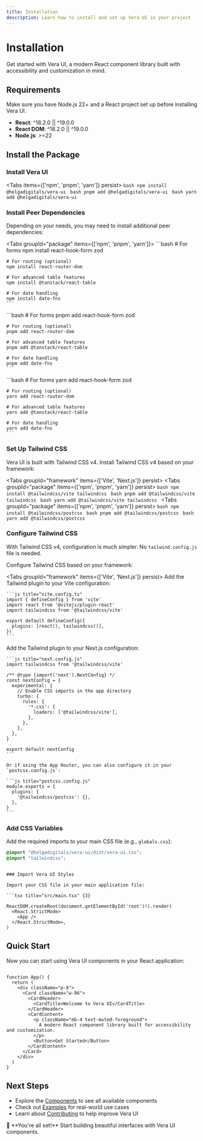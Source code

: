 ```yaml
---
title: Installation
description: Learn how to install and set up Vera UI in your project
---
```



# Installation

Get started with Vera UI, a modern React component library built with accessibility and customization in mind.

## Requirements

<Callout type="info">
  Make sure you have Node.js 22+ and a React project set up before installing Vera UI.
</Callout>

- **React**: ^18.2.0 || ^19.0.0
- **React DOM**: ^18.2.0 || ^19.0.0  
- **Node.js**: >=22

## Install the Package

<Steps>

### Install Vera UI

<Tabs items={['npm', 'pnpm', 'yarn']} persist>
  <Tab value="npm">
    ```bash
    npm install @helgadigitals/vera-ui
    ```
  </Tab>
  <Tab value="pnpm">
    ```bash
    pnpm add @helgadigitals/vera-ui
    ```
  </Tab>
  <Tab value="yarn">
    ```bash
    yarn add @helgadigitals/vera-ui
    ```
  </Tab>
</Tabs>

### Install Peer Dependencies

Depending on your needs, you may need to install additional peer dependencies:

<Tabs groupId="package" items={['npm', 'pnpm', 'yarn']}>
  <Tab value="npm">
    ```bash
    # For forms
    npm install react-hook-form zod

    # For routing (optional)
    npm install react-router-dom

    # For advanced table features
    npm install @tanstack/react-table

    # For date handling
    npm install date-fns
    ```
  </Tab>
  <Tab value="pnpm">
    ```bash
    # For forms
    pnpm add react-hook-form zod

    # For routing (optional)
    pnpm add react-router-dom

    # For advanced table features
    pnpm add @tanstack/react-table

    # For date handling
    pnpm add date-fns
    ```
  </Tab>
  <Tab value="yarn">
    ```bash
    # For forms
    yarn add react-hook-form zod

    # For routing (optional)
    yarn add react-router-dom

    # For advanced table features
    yarn add @tanstack/react-table

    # For date handling
    yarn add date-fns
    ```
  </Tab>
</Tabs>

### Set Up Tailwind CSS

Vera UI is built with Tailwind CSS v4. Install Tailwind CSS v4 based on your framework:

<Tabs groupId="framework" items={['Vite', 'Next.js']} persist>
  <Tab value="Vite">
    <Tabs groupId="package" items={['npm', 'pnpm', 'yarn']} persist>
      <Tab value="npm">
        ```bash
        npm install @tailwindcss/vite tailwindcss
        ```
      </Tab>
      <Tab value="pnpm">
        ```bash
        pnpm add @tailwindcss/vite tailwindcss
        ```
      </Tab>
      <Tab value="yarn">
        ```bash
        yarn add @tailwindcss/vite tailwindcss
        ```
      </Tab>
    </Tabs>
  </Tab>
  <Tab value="Next.js">
    <Tabs groupId="package" items={['npm', 'pnpm', 'yarn']} persist>
      <Tab value="npm">
        ```bash
        npm install @tailwindcss/postcss
        ```
      </Tab>
      <Tab value="pnpm">
        ```bash
        pnpm add @tailwindcss/postcss
        ```
      </Tab>
      <Tab value="yarn">
        ```bash
        yarn add @tailwindcss/postcss
        ```
      </Tab>
    </Tabs>
  </Tab>
</Tabs>

### Configure Tailwind CSS

With Tailwind CSS v4, configuration is much simpler. No `tailwind.config.js` file is needed.

Configure Tailwind CSS based on your framework:

<Tabs groupId="framework" items={['Vite', 'Next.js']} persist>
  <Tab value="Vite">
    Add the Tailwind plugin to your Vite configuration:

    ```js title="vite.config.ts"
    import { defineConfig } from 'vite'
    import react from '@vitejs/plugin-react'
    import tailwindcss from '@tailwindcss/vite'

    export default defineConfig({
      plugins: [react(), tailwindcss()],
    })
    ```
  </Tab>
  <Tab value="Next.js">
    Add the Tailwind plugin to your Next.js configuration:

    ```js title="next.config.js"
    import tailwindcss from '@tailwindcss/vite'

    /** @type {import('next').NextConfig} */
    const nextConfig = {
      experimental: {
        // Enable CSS imports in the app directory
        turbo: {
          rules: {
            '*.css': {
              loaders: ['@tailwindcss/vite'],
            },
          },
        },
      },
    }

    export default nextConfig
    ```

    Or if using the App Router, you can also configure it in your `postcss.config.js`:

    ```js title="postcss.config.js"
    module.exports = {
      plugins: {
        '@tailwindcss/postcss': {},
      },
    }
    ```
  </Tab>
</Tabs>

### Add CSS Variables

Add the required imports to your main CSS file (e.g., `globals.css`):

```css title="src/globals.css"
@import "@helgadigitals/vera-ui/dist/vera-ui.css";
@import "tailwindcss";
```
```

### Import Vera UI Styles

Import your CSS file in your main application file:

```tsx title="src/main.tsx" {3}

ReactDOM.createRoot(document.getElementById('root')!).render(
  <React.StrictMode>
    <App />
  </React.StrictMode>,
)
```

</Steps>

## Quick Start

Now you can start using Vera UI components in your React application:

```tsx title="src/App.tsx"

function App() {
  return (
    <div className="p-8">
      <Card className="w-96">
        <CardHeader>
          <CardTitle>Welcome to Vera UI</CardTitle>
        </CardHeader>
        <CardContent>
          <p className="mb-4 text-muted-foreground">
            A modern React component library built for accessibility and customization.
          </p>
          <Button>Get Started</Button>
        </CardContent>
      </Card>
    </div>
  )
}

```

## Next Steps

- Explore the [Components](/docs/components) to see all available components
- Check out [Examples](/docs/examples) for real-world use cases
- Learn about [Contributing](/docs/contributing) to help improve Vera UI

<Callout type="success">
  🎉 **You're all set!** Start building beautiful interfaces with Vera UI components.
</Callout>
